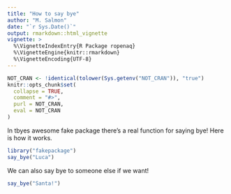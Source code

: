 ```yaml
---
title: "How to say bye"
author: "M. Salmon"
date: "`r Sys.Date()`"
output: rmarkdown::html_vignette
vignette: >
  %\VignetteIndexEntry{R Package ropenaq}
  %\VignetteEngine{knitr::rmarkdown}
  %\VignetteEncoding{UTF-8}
---
```


```r
NOT_CRAN <- !identical(tolower(Sys.getenv("NOT_CRAN")), "true")
knitr::opts_chunk$set(
  collapse = TRUE,
  comment = "#>",
  purl = NOT_CRAN,
  eval = NOT_CRAN
)
```

In tbyes awesome fake package there's a real function for saying bye! Here is how it works.

```r
library("fakepackage")
say_bye("Luca")

```

We can also say bye to someone else if we want!

```r
say_bye("Santa!")

```
